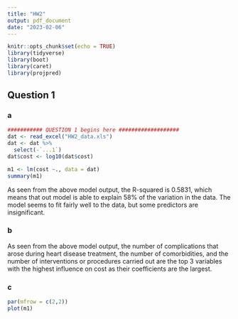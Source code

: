 ```yaml
---
title: "HW2"
output: pdf_document
date: "2023-02-06"
---
```


```r
knitr::opts_chunk$set(echo = TRUE)
library(tidyverse)
library(boot)
library(caret)
library(projpred)
```

## Question 1

### a

```r
########### QUESTION 1 begins here ################### 
dat <- read_excel("HW2_data.xls")
dat <- dat %>%
  select(-`...1`)
dat$cost <- log10(dat$cost)

m1 <- lm(cost ~., data = dat)
summary(m1)
```

As seen from the above model output, the R-squared is 0.5831, which means that out model is able to explain 58% of the variation in the data. The model seems to fit fairly well to the data, but some predictors are insignificant.

### b

As seen from the above model output, the number of complications that arose during heart disease treatment, the number of comorbidities, and the number of interventions or procedures carried out are the top 3 variables with the highest influence on cost as their coefficients are the largest.

### c

```r
par(mfrow = c(2,2))
plot(m1)
```

```r

```